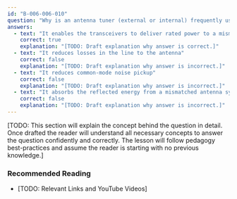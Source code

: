 ```yaml
---
id: "B-006-006-010"
question: "Why is an antenna tuner (external or internal) frequently used with modern solid-state transceivers?"
answers:
  - text: "It enables the transceivers to deliver rated power to a mismatched antenna system"
    correct: true
    explanation: "[TODO: Draft explanation why answer is correct.]"
  - text: "It reduces losses in the line to the antenna"
    correct: false
    explanation: "[TODO: Draft explanation why answer is incorrect.]"
  - text: "It reduces common-mode noise pickup"
    correct: false
    explanation: "[TODO: Draft explanation why answer is incorrect.]"
  - text: "It absorbs the reflected energy from a mismatched antenna system"
    correct: false
    explanation: "[TODO: Draft explanation why answer is incorrect.]"
---
```


[TODO: This section will explain the concept behind the question in detail. Once drafted the reader will understand all necessary concepts to answer the question confidently and correctly. The lesson will follow pedagogy best-practices and assume the reader is starting with no previous knowledge.]

### Recommended Reading

- [TODO: Relevant Links and YouTube Videos]
